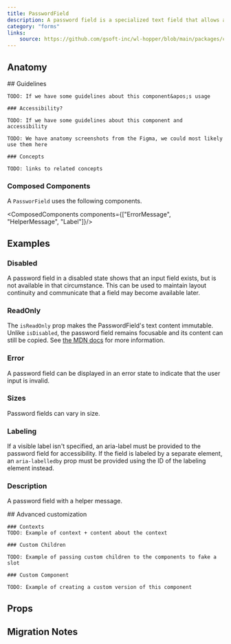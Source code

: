 ```yaml
---
title: PasswordField
description: A password field is a specialized text field that allows a user to enter a password.
category: "forms"
links:
    source: https://github.com/gsoft-inc/wl-hopper/blob/main/packages/components/src/inputs/src/PasswordField.tsx
---
```


<Example src="inputs/docs/passwordField/preview" isOpen />

## Anatomy

<FeatureFlag flag="next">
    ## Guidelines

    TODO: If we have some guidelines about this component&apos;s usage

    ### Accessibility?

    TODO: If we have some guidelines about this component and accessibility
</FeatureFlag>

<FeatureFlag flag="rc">

    TODO: We have anatomy screenshots from the Figma, we could most likely use them here

    ### Concepts

    TODO: links to related concepts
</FeatureFlag>

### Composed Components

A `PassworField` uses the following components.

<ComposedComponents components={["ErrorMessage", "HelperMessage", "Label"]}/>

## Examples

### Disabled
A password field in a disabled state shows that an input field exists, but is not available in that circumstance. This can be used to maintain layout continuity and communicate that a field may become available later.

<Example src="inputs/docs/passwordField/disabled" />

### ReadOnly
The `isReadOnly` prop makes the PasswordField's text content immutable. Unlike `isDisabled`, the password field remains focusable and its content can still be copied. See [the MDN docs](https://developer.mozilla.org/en-US/docs/Web/HTML/Attributes/readonly) for more information.

<Example src="inputs/docs/passwordField/readOnly" />

### Error
A password field can be displayed in an error state to indicate that the user input is invalid.

<Example src="inputs/docs/passwordField/error" />

### Sizes
Password fields can vary in size.

<Example src="inputs/docs/passwordField/sizes" />

### Labeling
If a visible label isn't specified, an aria-label must be provided to the password field for accessibility. If the field is labeled by a separate element, an `aria-labelledby` prop must be provided using the ID of the labeling element instead.

<Example src="inputs/docs/passwordField/labeling" />

### Description
A password field with a helper message.

<Example src="inputs/docs/passwordField/description" />

<FeatureFlag flag="next">
    ## Advanced customization

    ### Contexts
    TODO: Example of context + content about the context

    ### Custom Children

    TODO: Example of passing custom children to the components to fake a slot

    ### Custom Component

    TODO: Example of creating a custom version of this component
</FeatureFlag>

## Props

<PropTable component="PasswordField" />

## Migration Notes

<MigrateGuide src="inputs/docs/migration-notes-password-field" />
